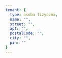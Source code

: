 ```yaml
---
tenant: {
  type: osoba fizyczna,
  name: "",
  street: "",
  apt: "",
  postalCode: "",
  city: "",
  pin: ""  
}
---
```



<DataDisplay
  type={frontmatter.tenant.type}
  name={frontmatter.tenant.name}
  pin={frontmatter.tenant.pin}
  street={frontmatter.tenant.street}
  apt={frontmatter.tenant.apt}
  postalCode={frontmatter.tenant.postalCode}
  city={frontmatter.tenant.city}
/>